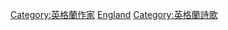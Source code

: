 {{Commonscat|Poets from England}}

[[Category:英格蘭作家|Category:英格蘭作家]]
[[Category:英國詩人|England]]
[[Category:英格蘭詩歌|Category:英格蘭詩歌]]